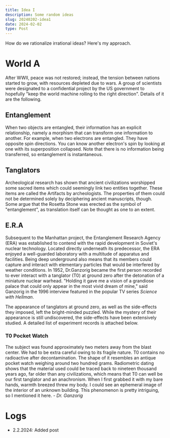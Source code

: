 ```yaml
---
title: Idea I
description: Some random ideas
slug: 20240202-idea1
date: 2024-02-02
type: Post
---
```


How do we rationalize irrational ideas? Here's my approach.

# World A

After WWII, peace was not restored; instead, the tension between nations started to grow, with resources depleted due to wars.
A group of scientists were designated to a confidential project by the US government to hopefully "keep the world machine rolling
to the right direction". Details of it are the following.

## Entanglement

When two objects are entangled, their information has an explicit relationship, namely a morphism that can transform one information to another.
For example, when two electrons are entangled. They have opposite spin directions. You can know another electron's spin by looking at one with
its superposition collapsed. Note that there is no information being transferred, so entanglement is instantaneous.

## Tanglators

Archeological research has shown that ancient civilizations worshipped some sacred items which could seemingly link two entities together.
These items are called the Artifacts by archeologists. The properties of them could not be determined solely by deciphering ancient manuscripts, though.
Some argue that the Rosetta Stone was erected as the symbol of "entanglement", as translation itself can be thought as one to an extent.

## E.R.A

Subsequent to the Manhattan project, the Entanglement Research Agency (ERA) was established to contend with the rapid development in Soviet's nuclear technology.
Located directly underneath its predecessor, the ERA enjoyed a well-guarded laboratory with a multitude of apparatus and facilities. Being deep underground also
means that its members could capture and interact with elementary particles that would be interfered by weather conditions. In 1952, Dr.Ganzorig became the first
person recorded to ever interact with a tanglator (T0) at ground zero after the detonation of a miniature nuclear warhead. "Holding it gave me
a vision of a grandiose palace that could only appear in the most vivid dream of mine," said Ganzorig in the 1996 interview featured in the popular TV series
_Science with Hellman_.

The appearance of tanglators at ground zero, as well as the side-effects they imposed, left the bright-minded puzzled. While the mystery of their appearance is still
undiscovered, the side-effects have been extensively studied. A detailed list of experiment records is attached below.

### T0 Pocket Watch

The subject was found approximately two meters away from the blast center. We had to be extra careful owing to its fragile nature. T0 contains no radioactive after
decontamination. The shape of it resembles an antique pocket watch weighing around two hundred grams. Radiometric dating shows that the material used could be traced
back to nineteen thousand years ago, far older than any civilizations, which means that T0 can well be our first tanglator and an anachronism. When I first grabbed it
with my bare hands, warmth breezed threw my body. I could see an ephemeral image of the interior of an unknown building. This phenomenon is pretty intriguing, so I
mentioned it here. _- Dr. Ganzorig_

# Logs

- 2.2.2024: Added post
